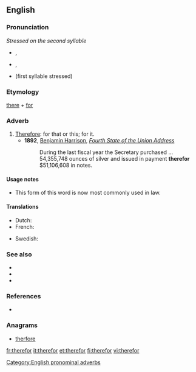 ==English==

===Pronunciation===
''Stressed on the second syllable''
* {{a|RP}} {{IPA|/ðɛəˈfɔː/}}, {{X-SAMPA|/"DE@fO:/}}
* {{a|GenAm}} {{IPA|/ðɛɹˈfɔɹ/}}, {{X-SAMPA|/"DErfOr/}}
* {{homophones|therefore}} (first syllable stressed)

===Etymology===
[[there]] + [[for]]

===Adverb===
{{head|en|adverb}}

# [[therefore|Therefore]]: for that or this; for it.
#* '''1892''', [[w:Benjamin Harrison|Benjamin Harrison]], ''[[wikisource:Benjamin Harrison's Fourth State of the Union Address|Fourth State of the Union Address]]''
#*: During the last fiscal year the Secretary purchased ... 54,355,748 ounces of silver and issued in payment '''therefor''' $51,106,608 in notes.

====Usage notes====
* This form of this word is now most commonly used in law.

====Translations====
{{trans-top|therefore}}
* Dutch: {{t|nl|daarvoor}}
* French: {{t|fr|c'est pourquoi}}
{{trans-mid}}
* Swedish: {{t-|sv|därför}}
{{trans-bottom}}

===See also===
* {{there-words}}
* {{here-words}}
* {{where-words}}

===References===
* {{R:Webster 1913}}

===Anagrams===
* [[therfore#English|therfore]]

[[Category:English pronominal adverbs]]

[[fr:therefor]]
[[it:therefor]]
[[et:therefor]]
[[fi:therefor]]
[[vi:therefor]]